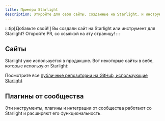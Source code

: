 ```yaml
---
title: Примеры Starlight
description: Откройте для себя сайты, созданные на Starlight, и инструменты сообщества, расширяющие возможности Starlight!
---
```


:::tip[Добавьте свой!!]
Вы создали сайт на Starlight или инструмент для Starlight?
Откройте PR, со ссылкой на эту страницу!
:::

## Сайты


Starlight уже используется в продакшне. Вот некоторые сайты в вебе, которые используют Starlight:

<ShowcaseSites />

Посмотрите все [публичные репозитории на GitHub, использующие Starlight](https://github.com/withastro/starlight/network/dependents).

## Плагины от сообщества


Эти инструменты, плагины и интеграции от сообщества работают со Starlight и расширяют его функциональность.

<CardGrid>
	<LinkCard
		href="https://www.feelback.dev/blog/new-astro-starlight-integration/"
		title="FeelBack"
		description="Добавьте систему обратной связи на страницы вашей документации."
	/>
	<LinkCard
		href="https://github.com/HiDeoo/starlight-links-validator"
		title="starlight-links-validator"
		description="Проверьте наличие неработающих ссылок на ваших страницах Starlight."
	/>
	<LinkCard
		href="https://github.com/HiDeoo/starlight-typedoc"
		title="starlight-typedoc"
		description="Создайте страницы Starlight из TypeScript с помощью TypeDoc."
	/>
	<LinkCard
		href="https://github.com/HiDeoo/starlight-openapi"
		title="starlight-openapi"
		description="Создайте страницы документации из спецификаций OpenAPI/Swagger."
	/>
</CardGrid>
